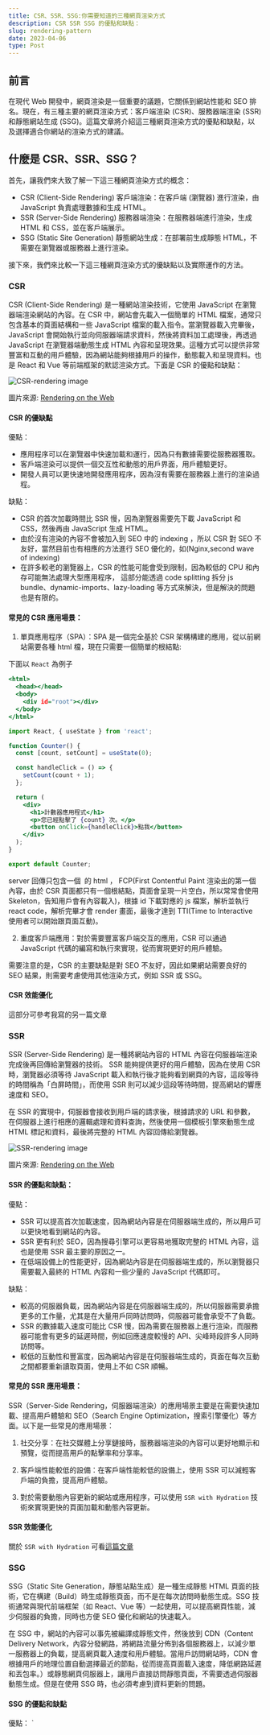 ```yaml
---
title: CSR、SSR、SSG:你需要知道的三種網頁渲染方式
description: CSR SSR SSG 的優點和缺點：
slug: rendering-pattern
date: 2023-04-06
type: Post
---
```


## 前言

在現代 Web 開發中，網頁渲染是一個重要的議題，它關係到網站性能和 SEO 排名。現在，有三種主要的網頁渲染方式：客戶端渲染 (CSR)、服務器端渲染 (SSR) 和靜態網站生成 (SSG)。這篇文章將介紹這三種網頁渲染方式的優點和缺點，以及選擇適合你網站的渲染方式的建議。

## 什麼是 CSR、SSR、SSG？

首先，讓我們來大致了解一下這三種網頁渲染方式的概念：

- CSR (Client-Side Rendering) 客戶端渲染：在客戶端 (瀏覽器) 進行渲染，由 JavaScript 負責處理數據和生成 HTML。
- SSR (Server-Side Rendering) 服務器端渲染：在服務器端進行渲染，生成 HTML 和 CSS，並在客戶端展示。
- SSG (Static Site Generation) 靜態網站生成：在部署前生成靜態 HTML，不需要在瀏覽器或服務器上進行渲染。

接下來，我們來比較一下這三種網頁渲染方式的優缺點以及實際運作的方法。

### CSR

CSR (Client-Side Rendering) 是一種網站渲染技術，它使用 JavaScript 在瀏覽器端渲染網站的內容。在 CSR 中，網站會先載入一個簡單的 HTML 檔案，通常只包含基本的頁面結構和一些 JavaScript 檔案的載入指令。當瀏覽器載入完畢後，JavaScript 會開始執行並向伺服器端請求資料，然後將資料加工處理後，再透過 JavaScript 在瀏覽器端動態生成 HTML 內容和呈現效果。這種方式可以提供非常豐富和互動的用戶體驗，因為網站能夠根據用戶的操作，動態載入和呈現資料。也是 React 和 Vue 等前端框架的默認渲染方式。下面是 CSR 的優點和缺點：

![CSR-rendering image](/images/csr-rendering.png)

圖片來源: [Rendering on the Web]()

#### CSR 的優缺點

優點：

- 應用程序可以在瀏覽器中快速加載和運行，因為只有數據需要從服務器獲取。
- 客戶端渲染可以提供一個交互性和動態的用戶界面，用戶體驗更好。
- 開發人員可以更快速地開發應用程序，因為沒有需要在服務器上進行的渲染過程。

缺點：

- CSR 的首次加載時間比 SSR 慢，因為瀏覽器需要先下載 JavaScript 和 CSS，然後再由 JavaScript 生成 HTML。
- 由於沒有渲染的內容不會被加入到 SEO 中的 indexing ，所以 CSR 對 SEO 不友好，當然目前也有相應的方法進行 SEO 優化的，如(Nginx,second wave of indexing)
- 在許多較老的瀏覽器上，CSR 的性能可能會受到限制，因為較低的 CPU 和內存可能無法處理大型應用程序，
  這部分能透過 code splitting 拆分 js bundle、dynamic-imports、lazy-loading 等方式來解決，但是解決的問題也是有限的。

#### 常見的 CSR 應用場景：

1. 單頁應用程序（SPA）：SPA 是一個完全基於 CSR 架構構建的應用，從以前網站需要各種 html 檔，現在只需要一個簡單的根結點:

下面以 `React` 為例子

```html:example.html showLineNumbers
<html>
  <head></head>
  <body>
    <div id="root"></div>
  </body>
</html>
```

```jsx:Counter.jsx showLineNumbers
import React, { useState } from 'react';

function Counter() {
  const [count, setCount] = useState(0);

  const handleClick = () => {
    setCount(count + 1);
  };

  return (
    <div>
      <h1>計數器應用程式</h1>
      <p>您已經點擊了 {count} 次。</p>
      <button onClick={handleClick}>點我</button>
    </div>
  );
}

export default Counter;
```

server 回傳只包含一個`
`的 html ， FCP(First Contentful Paint 渲染出的第一個內容，由於 CSR 頁面都只有一個根結點，頁面會呈現一片空白，所以常常會使用 Skeleton，告知用戶會有內容載入)，根據 id 下載對應的 js 檔案，解析並執行 react code，解析完畢才會 render 畫面，最後才達到 TTI(Time to Interactive 使用者可以開始跟頁面互動)。

2. 重度客戶端應用：對於需要豐富客戶端交互的應用，CSR 可以通過 JavaScript 代碼的編寫和執行來實現，從而實現更好的用戶體驗。

需要注意的是，CSR 的主要缺點是對 SEO 不友好，因此如果網站需要良好的 SEO 結果，則需要考慮使用其他渲染方式，例如 SSR 或 SSG。

#### CSR 效能優化

這部分可參考我寫的另一篇文章

### SSR

SSR (Server-Side Rendering) 是一種將網站內容的 HTML 內容在伺服器端渲染完成後再回傳給瀏覽器的技術。
SSR 能夠提供更好的用戶體驗，因為在使用 CSR 時，瀏覽器必須等待 JavaScript 載入和執行後才能夠看到網頁的內容，這段等待的時間稱為「白屏時間」，而使用 SSR 則可以減少這段等待時間，提高網站的響應速度和 SEO。

在 SSR 的實現中，伺服器會接收到用戶端的請求後，根據請求的 URL 和參數，在伺服器上進行相應的邏輯處理和資料查詢，然後使用一個模板引擎來動態生成 HTML 標記和資料，最後將完整的 HTML 內容回傳給瀏覽器。

![SSR-rendering image](/images/ssr-rendering.png)

圖片來源: [Rendering on the Web](https://web.dev/rendering-on-the-web/#server-rendering)

#### SSR 的優點和缺點：

優點：

- SSR 可以提高首次加載速度，因為網站內容是在伺服器端生成的，所以用戶可以更快地看到網站的內容。
- SSR 更有利於 SEO，因為搜尋引擎可以更容易地獲取完整的 HTML 內容，這也是使用 SSR 最主要的原因之一。
- 在低端設備上的性能更好，因為網站內容是在伺服器端生成的，所以瀏覽器只需要載入最終的 HTML 內容和一些少量的 JavaScript 代碼即可。

缺點：

- 較高的伺服器負載，因為網站內容是在伺服器端生成的，所以伺服器需要承擔更多的工作量，尤其是在大量用戶同時訪問時，伺服器可能會承受不了負載。
- SSR 的數據載入速度可能比 CSR 慢，因為需要在服務器上進行渲染，而服務器可能會有更多的延遲時間，例如回應速度較慢的 API、尖峰時段許多人同時訪問等。
- 較低的互動性和豐富度，因為網站內容是在伺服器端生成的，頁面在每次互動之間都要重新讀取頁面，使用上不如 CSR 順暢。

#### 常見的 SSR 應用場景：

SSR（Server-Side Rendering，伺服器端渲染）的應用場景主要是在需要快速加載、提高用戶體驗和 SEO（Search Engine Optimization，搜索引擎優化）等方面。以下是一些常見的應用場景：

1. 社交分享：在社交媒體上分享鏈接時，服務器端渲染的內容可以更好地顯示和預覽，從而提高用戶的點擊率和分享率。

2. 客戶端性能較低的設備：在客戶端性能較低的設備上，使用 SSR 可以減輕客戶端的負擔，提高用戶體驗。

3. 對於需要動態內容更新的網站或應用程序，可以使用 `SSR with Hydration` 技術來實現更快的頁面加載和動態內容更新。

#### SSR 效能優化

關於 `SSR with Hydration` 可看[這篇文章](https://shubo.io/rendering-patterns/#ssr-with-hydration)

### SSG

SSG（Static Site Generation，靜態站點生成）是一種生成靜態 HTML 頁面的技術，它在構建（Build）時生成靜態頁面，而不是在每次訪問時動態生成。SSG 技術通常與現代前端框架（如 React、Vue 等）一起使用，可以提高網頁性能，減少伺服器的負擔，同時也方便 SEO 優化和網站的快速載入。

在 SSG 中，網站的內容可以事先被編譯成靜態文件，然後放到 CDN（Content Delivery Network，內容分發網路，將網路流量分佈到各個服務器上，以減少單一服務器上的負載，提高網頁載入速度和用戶體驗。當用戶訪問網站時，CDN 會根據用戶的地理位置自動選擇最近的節點，從而提高頁面載入速度，降低網路延遲和丟包率。）或靜態網頁伺服器上，讓用戶直接訪問靜態頁面，不需要透過伺服器動態生成。但是在使用 SSG 時，也必須考慮到資料更新的問題。

#### SSG 的優點和缺點

優點：
`
